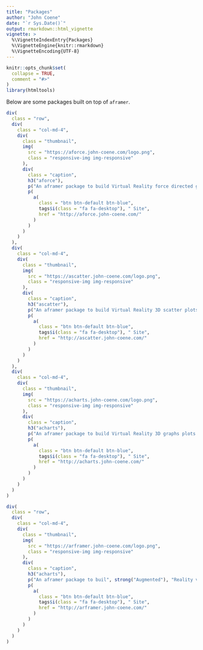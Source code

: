 ```yaml
---
title: "Packages"
author: "John Coene"
date: "`r Sys.Date()`"
output: rmarkdown::html_vignette
vignette: >
  %\VignetteIndexEntry{Packages}
  %\VignetteEngine{knitr::rmarkdown}
  %\VignetteEncoding{UTF-8}
---
```


```r
knitr::opts_chunk$set(
  collapse = TRUE,
  comment = "#>"
)
library(htmltools)
```

Below are some packages built on top of `aframer`.

```r
div(
  class = "row",
  div(
    class = "col-md-4",
    div(
      class = "thumbnail",
      img(
        src = "https://aforce.john-coene.com/logo.png",
        class = "responsive-img img-responsive"
      ),
      div(
        class = "caption",
        h3("aforce"),
        p("An aframer package to build Virtual Reality force directed graphs."),
        p(
          a(
            class = "btn btn-default btn-blue",
            tags$i(class = "fa fa-desktop"), " Site",
            href = "http://aforce.john-coene.com/"
          )
        )
      )
    )
  ),
  div(
    class = "col-md-4",
    div(
      class = "thumbnail",
      img(
        src = "https://ascatter.john-coene.com/logo.png",
        class = "responsive-img img-responsive"
      ),
      div(
        class = "caption",
        h3("ascatter"),
        p("An aframer package to build Virtual Reality 3D scatter plots."),
        p(
          a(
            class = "btn btn-default btn-blue",
            tags$i(class = "fa fa-desktop"), " Site",
            href = "http://ascatter.john-coene.com/"
          )
        )
      )
    )
  ),
  div(
    class = "col-md-4",
    div(
      class = "thumbnail",
      img(
        src = "https://acharts.john-coene.com/logo.png",
        class = "responsive-img img-responsive"
      ),
      div(
        class = "caption",
        h3("acharts"),
        p("An aframer package to build Virtual Reality 3D graphs plots."),
        p(
          a(
            class = "btn btn-default btn-blue",
            tags$i(class = "fa fa-desktop"), " Site",
            href = "http://acharts.john-coene.com/"
          )
        )
      )
    )
  )
)

div(
  class = "row",
  div(
    class = "col-md-4",
    div(
      class = "thumbnail",
      img(
        src = "https://arframer.john-coene.com/logo.png",
        class = "responsive-img img-responsive"
      ),
      div(
        class = "caption",
        h3("acharts"),
        p("An aframer package to buil", strong("Augmented"), "Reality visualisations."),
        p(
          a(
            class = "btn btn-default btn-blue",
            tags$i(class = "fa fa-desktop"), " Site",
            href = "http://arframer.john-coene.com/"
          )
        )
      )
    )
  )
)
```
